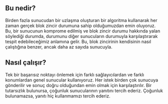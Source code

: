 ## Bu nedir?

<div className="h-2"/>

Birden fazla sunucudan bir uzlaşma oluşturan bir algoritma kullanarak her zaman gerçek blok zincir durumuna sahip olduğumuzdan emin oluyoruz. Bu, bir sunucunun komprome edilmiş ve blok zincir durumu hakkında yalan söylediği durumda, durumunu diğer sunucuların durumuyla karşılaştırarak tespit edebileceğimiz anlamına gelir. Bu, blok zincirinin kendisinin nasıl çalıştığına benzer, ancak daha az sayıda sunucuyla.

<div className="h-4"/>

## Nasıl çalışır?

<div className="h-2"/>

Tek bir başarısız noktayı önlemek için farklı sağlayıcılardan ve farklı konumlardan genel sunucular kullanıyoruz. Her istek birden çok sunucuya gönderilir ve sonuç doğru olduğundan emin olmak için karşılaştırılır. Bir tutarsızlık bulunursa, çoğunluk sunucularının yanıtını tercih ederiz. Çoğunluk bulunamazsa, yanıtı hiç kullanmamızı tercih ederiz.

